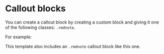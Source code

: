 # Callout blocks

You can create a callout block by creating a custom block and giving it one of the following classes: `.rmdnote`.

For example:

::: {.rmdnote}
This template also includes an `.rmdnote` callout block like this one.
:::
